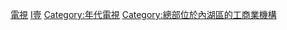 [[Category:壹傳媒|電視]]
[[Category:台灣電視網|I壹]]
[[Category:年代電視|Category:年代電視]]
[[Category:總部位於內湖區的工商業機構|Category:總部位於內湖區的工商業機構]]